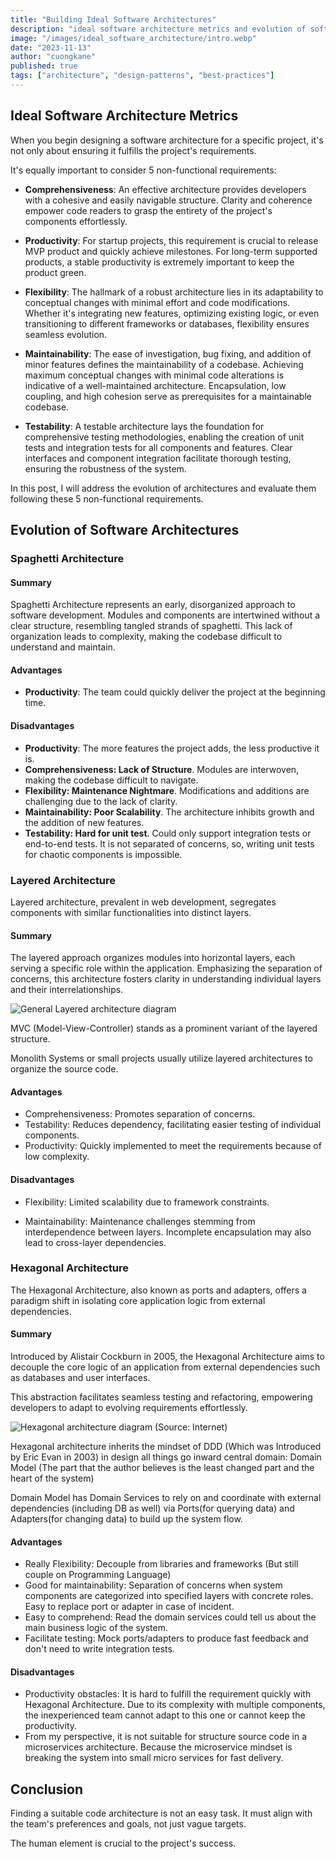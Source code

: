 ```yaml
---
title: "Building Ideal Software Architectures"
description: "ideal software architecture metrics and evolution of software architectures"
image: "/images/ideal_software_architecture/intro.webp"
date: "2023-11-13"
author: "cuongkane"
published: true
tags: ["architecture", "design-patterns", "best-practices"]
---
```


## Ideal Software Architecture Metrics
When you begin designing a software architecture for a specific project, it's not only about ensuring it fulfills the project's requirements.

It's equally important to consider 5 non-functional requirements:

- **Comprehensiveness**: An effective architecture provides developers with a cohesive and easily navigable structure. Clarity and coherence empower code readers to grasp the entirety of the project's components effortlessly.

- **Productivity**: For startup projects, this requirement is crucial to release MVP product and quickly achieve milestones.
For long-term supported products, a stable productivity is extremely important to keep the product green.

- **Flexibility**: The hallmark of a robust architecture lies in its adaptability to conceptual changes with minimal effort and code modifications.
Whether it's integrating new features, optimizing existing logic, or even transitioning to different frameworks or databases, flexibility ensures seamless evolution.

- **Maintainability**: The ease of investigation, bug fixing, and addition of minor features defines the maintainability of a codebase.
Achieving maximum conceptual changes with minimal code alterations is indicative of a well-maintained architecture.
Encapsulation, low coupling, and high cohesion serve as prerequisites for a maintainable codebase.

- **Testability**: A testable architecture lays the foundation for comprehensive testing methodologies, enabling the creation of unit tests and integration tests for all components and features.
Clear interfaces and component integration facilitate thorough testing, ensuring the robustness of the system.

In this post, I will address the evolution of architectures and evaluate them following these 5 non-functional requirements.

## Evolution of Software Architectures

### Spaghetti Architecture
#### Summary
Spaghetti Architecture represents an early, disorganized approach to software development.
Modules and components are intertwined without a clear structure, resembling tangled strands of spaghetti.
This lack of organization leads to complexity, making the codebase difficult to understand and maintain.

#### Advantages
- **Productivity**: The team could quickly deliver the project at the beginning time.

#### Disadvantages
- **Productivity**: The more features the project adds, the less productive it is.
- **Comprehensiveness: Lack of Structure**. Modules are interwoven, making the codebase difficult to navigate.
- **Flexibility: Maintenance Nightmare**. Modifications and additions are challenging due to the lack of clarity.
- **Maintainability: Poor Scalability**. The architecture inhibits growth and the addition of new features.
- **Testability: Hard for unit test**. Could only support integration tests or end-to-end tests.
It is not separated of concerns, so, writing unit tests for chaotic components is impossible.

### Layered Architecture
Layered architecture, prevalent in web development, segregates components with similar functionalities into distinct layers.

#### Summary
The layered approach organizes modules into horizontal layers, each serving a specific role within the application. Emphasizing the separation of concerns, this architecture fosters clarity in understanding individual layers and their interrelationships.

![General Layered architecture diagram](/images/ideal_software_architecture/layered_architecture.png)

MVC (Model-View-Controller) stands as a prominent variant of the layered structure.

Monolith Systems or small projects usually utilize layered architectures to organize the source code.

#### Advantages
- Comprehensiveness: Promotes separation of concerns.
- Testability: Reduces dependency, facilitating easier testing of individual components.
- Productivity: Quickly implemented to meet the requirements because of low complexity.

#### Disadvantages

- Flexibility: Limited scalability due to framework constraints.

- Maintainability: Maintenance challenges stemming from interdependence between layers. Incomplete encapsulation may also lead to cross-layer dependencies.

### Hexagonal Architecture
The Hexagonal Architecture, also known as ports and adapters, offers a paradigm shift in isolating core application logic from external dependencies.

#### Summary
Introduced by Alistair Cockburn in 2005, the Hexagonal Architecture aims to decouple the core logic of an application from external dependencies such as databases and user interfaces.

This abstraction facilitates seamless testing and refactoring, empowering developers to adapt to evolving requirements effortlessly.

![Hexagonal architecture diagram (Source: Internet)](/images/ideal_software_architecture/hexagon.png)

Hexagonal architecture inherits the mindset of DDD (Which was Introduced by Eric Evan in 2003) in design all things go inward central domain: Domain Model (The part that the author believes is the least changed part and the heart of the system)

Domain Model has Domain Services to rely on and coordinate with external dependencies (including DB as well) via Ports(for querying data) and Adapters(for changing data) to build up the system flow.

#### Advantages
- Really Flexibility: Decouple from libraries and frameworks (But still couple on Programming Language)
- Good for maintainability: Separation of concerns when system components are categorized into specified layers with concrete roles. Easy to replace port or adapter in case of incident.
- Easy to comprehend: Read the domain services could tell us about the main business logic of the system.
- Facilitate testing: Mock ports/adapters to produce fast feedback and don't need to write integration tests.

#### Disadvantages
- Productivity obstacles: It is hard to fulfill the requirement quickly with Hexagonal Architecture. Due to its complexity with multiple components, the inexperienced team cannot adapt to this one or cannot keep the productivity.
- From my perspective, it is not suitable for structure source code in a microservices architecture. Because the microservice mindset is breaking the system into small micro services for fast delivery.

## Conclusion
Finding a suitable code architecture is not an easy task. It must align with the team's preferences and goals, not just vague targets.

The human element is crucial to the project's success.
